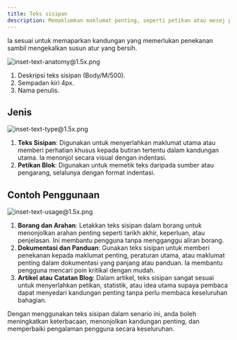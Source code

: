 ```yaml
---
title: Teks sisipan
description: Memaklumkan maklumat penting, seperti petikan atau mesej penting, dengan menjorokkan dan menambah sempadan visual yang berbeza
---
```


Ia sesuai untuk memaparkan kandungan yang memerlukan penekanan sambil mengekalkan susun atur yang bersih.

![inset-text-anatomy@1.5x.png](/design/inset-text-anatomy1.5x.png)

1. Deskripsi teks sisipan (Body/M/500).
2. Sempadan kiri 4px.
3. Nama penulis.

## Jenis

![inset-text-type@1.5x.png](/design/inset-text-type1.5x.png)

1. **Teks Sisipan**: Digunakan untuk menyerlahkan maklumat utama atau memberi perhatian khusus kepada butiran tertentu dalam kandungan utama. Ia menonjol secara visual dengan indentasi.
2. **Petikan Blok**: Digunakan untuk memetik teks daripada sumber atau pengarang, selalunya dengan format indentasi.

## Contoh Penggunaan

![inset-text-usage@1.5x.png](/design/inset-text-usage1.5x.png)

1. **Borang dan Arahan**: Letakkan teks sisipan dalam borang untuk menonjolkan arahan penting seperti tarikh akhir, keperluan, atau penjelasan. Ini membantu pengguna tanpa mengganggu aliran borang.
2. **Dokumentasi dan Panduan**: Gunakan teks sisipan untuk memberi penekanan kepada maklumat penting, peraturan utama, atau maklumat penting dalam dokumentasi yang panjang atau panduan. Ia membantu pengguna mencari poin kritikal dengan mudah.
3. **Artikel atau Catatan Blog**: Dalam artikel, teks sisipan sangat sesuai untuk menyerlahkan petikan, statistik, atau idea utama supaya pembaca dapat menyedari kandungan penting tanpa perlu membaca keseluruhan bahagian.

Dengan menggunakan teks sisipan dalam senario ini, anda boleh meningkatkan keterbacaan, menonjolkan kandungan penting, dan memperbaiki pengalaman pengguna secara keseluruhan.

